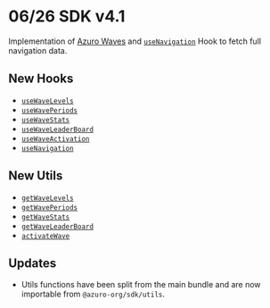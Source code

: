 
# 06/26 SDK v4.1

Implementation of [Azuro Waves](/hub/apps/guides/azuro-waves) and [`useNavigation`](/hub/apps/sdk/data-hooks/useNavigation) Hook to fetch full navigation data.

## New Hooks
- [`useWaveLevels`](/hub/apps/sdk/data-hooks/useWaveLevels)
- [`useWavePeriods`](/hub/apps/sdk/data-hooks/useWavePeriods)
- [`useWaveStats`](/hub/apps/sdk/data-hooks/useWaveStats)
- [`useWaveLeaderBoard`](/hub/apps/sdk/data-hooks/useWaveLeaderBoard)
- [`useWaveActivation`](/hub/apps/sdk/data-hooks/useWaveActivation)
- [`useNavigation`](/hub/apps/sdk/data-hooks/useNavigation)

## New Utils
- [`getWaveLevels`](/hub/apps/sdk/utils/getWaveLevels)
- [`getWavePeriods`](/hub/apps/sdk/utils/getWavePeriods)
- [`getWaveStats`](/hub/apps/sdk/utils/getWaveStats)
- [`getWaveLeaderBoard`](/hub/apps/sdk/utils/getWaveLeaderBoard)
- [`activateWave`](/hub/apps/sdk/utils/activateWave)

## Updates
- Utils functions have been split from the main bundle and are now importable from `@azuro-org/sdk/utils`.
